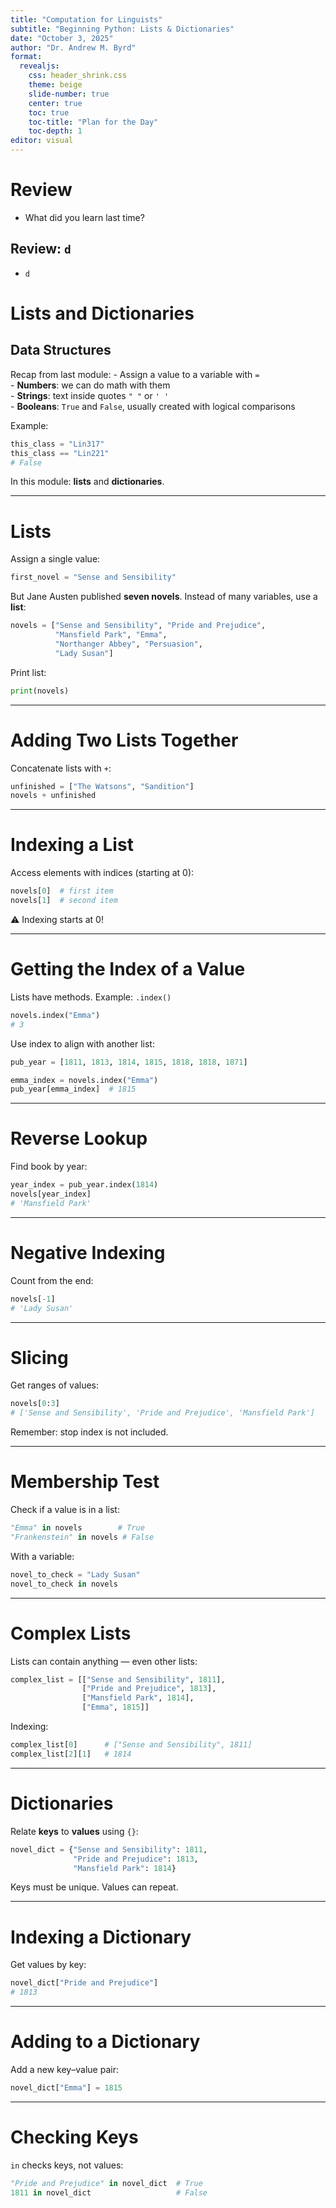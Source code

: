 ```yaml
---
title: "Computation for Linguists"
subtitle: "Beginning Python: Lists & Dictionaries"
date: "October 3, 2025"
author: "Dr. Andrew M. Byrd"
format:
  revealjs:
    css: header_shrink.css
    theme: beige
    slide-number: true
    center: true
    toc: true
    toc-title: "Plan for the Day"
    toc-depth: 1
editor: visual
---
```


# Review

-   What did you learn last time?

## Review: `d`

-   `d`


# Lists and Dictionaries

## Data Structures
Recap from last module:
- Assign a value to a variable with `=`  
- **Numbers**: we can do math with them  
- **Strings**: text inside quotes `" "` or `' '`  
- **Booleans**: `True` and `False`, usually created with logical comparisons  

Example:

```python
this_class = "Lin317"
this_class == "Lin221"
# False
```

In this module: **lists** and **dictionaries**.

---

# Lists

Assign a single value:

```python
first_novel = "Sense and Sensibility"
```

But Jane Austen published **seven novels**. Instead of many variables, use a **list**:

```python
novels = ["Sense and Sensibility", "Pride and Prejudice",
          "Mansfield Park", "Emma",
          "Northanger Abbey", "Persuasion",
          "Lady Susan"]
```

Print list:

```python
print(novels)
```

---

# Adding Two Lists Together

Concatenate lists with `+`:

```python
unfinished = ["The Watsons", "Sandition"]
novels + unfinished
```

---

# Indexing a List

Access elements with indices (starting at 0):

```python
novels[0]  # first item
novels[1]  # second item
```

⚠️ Indexing starts at 0!

---

# Getting the Index of a Value

Lists have methods. Example: `.index()`

```python
novels.index("Emma")
# 3
```

Use index to align with another list:

```python
pub_year = [1811, 1813, 1814, 1815, 1818, 1818, 1871]

emma_index = novels.index("Emma")
pub_year[emma_index]  # 1815
```

---

# Reverse Lookup

Find book by year:

```python
year_index = pub_year.index(1814)
novels[year_index]
# 'Mansfield Park'
```

---

# Negative Indexing

Count from the end:

```python
novels[-1]
# 'Lady Susan'
```

---

# Slicing

Get ranges of values:

```python
novels[0:3]
# ['Sense and Sensibility', 'Pride and Prejudice', 'Mansfield Park']
```

Remember: stop index is not included.

---

# Membership Test

Check if a value is in a list:

```python
"Emma" in novels        # True
"Frankenstein" in novels # False
```

With a variable:

```python
novel_to_check = "Lady Susan"
novel_to_check in novels
```

---

# Complex Lists

Lists can contain anything — even other lists:

```python
complex_list = [["Sense and Sensibility", 1811],
                ["Pride and Prejudice", 1813],
                ["Mansfield Park", 1814],
                ["Emma", 1815]]
```

Indexing:

```python
complex_list[0]      # ["Sense and Sensibility", 1811]
complex_list[2][1]   # 1814
```

---

# Dictionaries

Relate **keys** to **values** using `{}`:

```python
novel_dict = {"Sense and Sensibility": 1811,
              "Pride and Prejudice": 1813,
              "Mansfield Park": 1814}
```

Keys must be unique. Values can repeat.

---

# Indexing a Dictionary

Get values by key:

```python
novel_dict["Pride and Prejudice"]
# 1813
```

---

# Adding to a Dictionary

Add a new key–value pair:

```python
novel_dict["Emma"] = 1815
```

---

# Checking Keys

`in` checks keys, not values:

```python
"Pride and Prejudice" in novel_dict  # True
1811 in novel_dict                   # False
```
